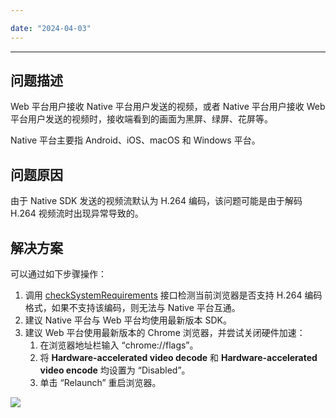 ```yaml
---

date: "2024-04-03"
---
```


<Title>如何解决 Web 平台和 Native 平台互通时出现的画面异常问题（如黑屏、绿屏、花屏等）？</Title>



- - -

## 问题描述

Web 平台用户接收 Native 平台用户发送的视频，或者 Native 平台用户接收 Web 平台用户发送的视频时，接收端看到的画面为黑屏、绿屏、花屏等。

<Note title="说明">


Native 平台主要指 Android、iOS、macOS 和 Windows 平台。

</Note>




## 问题原因

由于 Native SDK 发送的视频流默认为 H.264 编码，该问题可能是由于解码 H.264 视频流时出现异常导致的。

## 解决方案

可以通过如下步骤操作：

1. 调用 [checkSystemRequirements](https://doc-zh.zego.im/article/api?doc=Express_Video_SDK_API~javascript_web~class~ZegoExpressEngine#check-system-requirements) 接口检测当前浏览器是否支持 H.264 编码格式，如果不支持该编码，则无法与 Native 平台互通。
2. 建议 Native 平台与 Web 平台均使用最新版本 SDK。
3. 建议 Web 平台使用最新版本的 Chrome 浏览器，并尝试关闭硬件加速：
    1. 在浏览器地址栏输入 “chrome://flags”。
    2. 将 **Hardware-accelerated video decode** 和 **Hardware-accelerated video encode** 均设置为 “Disabled”。
    3. 单击 “Relaunch” 重启浏览器。
<Frame width="512" height="auto" caption=""><Frame width="512" height="auto" caption=""><img src="https://doc-media.zego.im/sdk-doc/Pics/FAQ/hardware_disabled.png" /></Frame></Frame>
